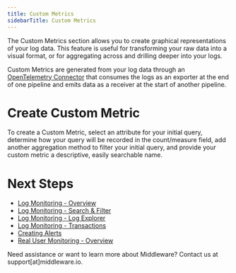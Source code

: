 ```yaml
---
title: Custom Metrics
sidebarTitle: Custom Metrics
---
```


The Custom Metrics section allows you to create graphical representations of your log data. This feature is useful for transforming your raw data into a visual format, or for aggregating across and drilling deeper into your logs.

Custom Metrics are generated from your log data through an [OpenTelemetry Connector](https://opentelemetry.io/docs/collector/configuration/#connectors) that consumes the logs as an exporter at the end of one pipeline and emits data as a receiver at the start of another pipeline.

# Create Custom Metric

To create a Custom Metric, select an attribute for your initial query, determine how your query will be recorded in the count/measure field, add another aggregation method to filter your initial query, and provide your custom metric a descriptive, easily searchable name.

# Next Steps

- [Log Monitoring - Overview]()
- [Log Monitoring - Search & Filter]()
- [Log Monitoring - Log Explorer]()
- [Log Monitoring - Transactions]()
- [Creating Alerts]()
- [Real User Monitoring - Overview]()

<Note> Need assistance or want to learn more about Middleware? Contact us at support[at]middleware.io. </Note>